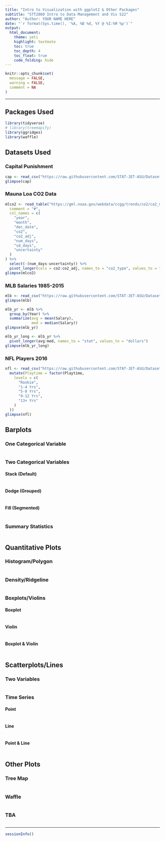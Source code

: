 ```yaml
---
title: "Intro to Visualization with ggplot2 & Other Packages"
subtitle: "STT2860 Intro to Data Management and Vis S22"
author: "Author: YOUR NAME HERE"
date: "`r format(Sys.time(), '%A, %B %d, %Y @ %I:%M %p')`"
output: 
  html_document: 
    theme: yeti
    highlight: textmate
    toc: true
    toc_depth: 4
    toc_float: true
    code_folding: hide
---
```


```r
knitr::opts_chunk$set(
  message = FALSE,
  warning = FALSE,
  comment = NA
)
```
<hr>

## Packages Used

```r
library(tidyverse)
# library(treemapify)
library(ggridges)
library(waffle)
```

## Datasets Used

### Capital Punishment

```r
cap <- read_csv("https://raw.githubusercontent.com/STAT-JET-ASU/Datasets/master/Instructor/cappunish20220107.csv")
glimpse(cap)
```

### Mauna Loa CO2 Data

```r
mlco2 <- read_table("https://gml.noaa.gov/webdata/ccgg/trends/co2/co2_mm_mlo.txt",
  comment = "#",
  col_names = c(
    "year",
    "month",
    "dec_date",
    "co2",
    "co2_adj",
    "num_days",
    "sd_days",
    "uncertainty"
  )
) %>%
  select(-(num_days:uncertainty)) %>% 
  pivot_longer(cols = co2:co2_adj, names_to = "co2_type", values_to = "ppm")
glimpse(mlco2)
```

### MLB Salaries 1985-2015

```r
mlb <- read_csv("https://raw.githubusercontent.com/STAT-JET-ASU/Datasets/master/Instructor/MLBsalaries19852015.csv")
glimpse(mlb)
```

```r
mlb_yr <- mlb %>%
  group_by(Year) %>%
  summarize(avg = mean(Salary),
            med = median(Salary))
glimpse(mlb_yr)
```

```r
mlb_yr_long <- mlb_yr %>%
  pivot_longer(avg:med, names_to = "stat", values_to = "dollars")
glimpse(mlb_yr_long)
```

### NFL Players 2016

```r
nfl <- read_csv("https://raw.githubusercontent.com/STAT-JET-ASU/Datasets/master/Instructor/NFLplayers2016.csv") %>%
  mutate(Playtime = factor(Playtime,
    levels = c(
      "Rookie",
      "1-4 Yrs",
      "5-8 Yrs",
      "9-12 Yrs",
      "13+ Yrs"
    )
  ))
glimpse(nfl)
```

## Barplots

### One Categorical Variable

```r

```

### Two Categorical Variables

#### Stack (Default)

```r

```

#### Dodge (Grouped)

```r

```

#### Fill (Segmented)

```r

```

### Summary Statistics

```r

```

## Quantitative Plots

### Histogram/Polygon

```r

```

### Density/Ridgeline

```r

```

### Boxplots/Violins

#### Boxplot

```r

```

#### Violin

```r

```

#### Boxplot & Violin

```r

```

## Scatterplots/Lines

### Two Variables

```r

```

### Time Series

#### Point

```r

```

#### Line

```r

```

#### Point & Line

```r

```

## Other Plots

### Tree Map

```r

```

### Waffle

```r

```

### TBA

```r

```


<hr>
```r
sessionInfo()
```
